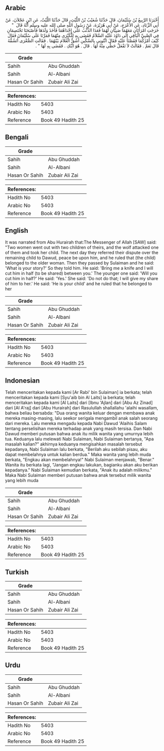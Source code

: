 ## Arabic


<div dir="rtl" lang="ar" style={{fontSize:'larger',backgroundColor:'#f8f9fa',padding:20}}>
أَخْبَرَنَا الرَّبِيعُ بْنُ سُلَيْمَانَ، قَالَ حَدَّثَنَا شُعَيْبُ بْنُ اللَّيْثِ، قَالَ حَدَّثَنَا اللَّيْثُ، عَنِ ابْنِ عَجْلاَنَ، عَنْ أَبِي الزِّنَادِ، عَنِ الأَعْرَجِ، عَنْ أَبِي هُرَيْرَةَ، عَنْ رَسُولِ اللَّهِ صلى الله عليه وسلم أَنَّهُ قَالَ ‏ "‏ خَرَجَتِ امْرَأَتَانِ مَعَهُمَا صَبِيَّانِ لَهُمَا فَعَدَا الذِّئْبُ عَلَى إِحْدَاهُمَا فَأَخَذَ وَلَدَهَا فَأَصْبَحَتَا تَخْتَصِمَانِ فِي الصَّبِيِّ الْبَاقِي إِلَى دَاوُدَ عَلَيْهِ السَّلاَمُ فَقَضَى بِهِ لِلْكُبْرَى مِنْهُمَا فَمَرَّتَا عَلَى سُلَيْمَانَ فَقَالَ كَيْفَ أَمْرُكُمَا فَقَصَّتَا عَلَيْهِ فَقَالَ ائْتُونِي بِالسِّكِّينِ أَشُقُّ الْغُلاَمَ بَيْنَهُمَا ‏.‏ فَقَالَتِ الصُّغْرَى أَتَشُقُّهُ قَالَ نَعَمْ ‏.‏ فَقَالَتْ لاَ تَفْعَلْ حَظِّي مِنْهُ لَهَا ‏.‏ قَالَ ‏.‏ هُوَ ابْنُكِ ‏.‏ فَقَضَى بِهِ لَهَا ‏"‏ ‏.‏
</div>
<div style={{backgroundColor:'#f8f9fa',padding:20, marginBottom: 10}}><table> <thead> <tr> <th>Grade</th> <th></th> </tr> </thead> <tbody> <tr><td>Sahih</td><td>Abu Ghuddah</td></tr><tr><td>Sahih</td><td>Al-Albani</td></tr><tr><td>Hasan Or Sahih</td><td>Zubair Ali Zai</td></tr></tbody></table><table> <thead> <tr> <th>References:</th> <th></th> </tr> </thead> <tbody><tr><td>Hadith No</td><td>5403</td></tr><tr><td>Arabic No</td><td>5403</td></tr><tr><td>Reference</td><td>Book 49 Hadith 25</td></tr></tbody></table></div>

## Bengali


<div dir="ltr" lang="bn" style={{fontSize:'larger',backgroundColor:'#f8f9fa',padding:20}}>

</div>
<div style={{backgroundColor:'#f8f9fa',padding:20, marginBottom: 10}}><table> <thead> <tr> <th>Grade</th> <th></th> </tr> </thead> <tbody> <tr><td>Sahih</td><td>Abu Ghuddah</td></tr><tr><td>Sahih</td><td>Al-Albani</td></tr><tr><td>Hasan Or Sahih</td><td>Zubair Ali Zai</td></tr></tbody></table><table> <thead> <tr> <th>References:</th> <th></th> </tr> </thead> <tbody><tr><td>Hadith No</td><td>5403</td></tr><tr><td>Arabic No</td><td>5403</td></tr><tr><td>Reference</td><td>Book 49 Hadith 25</td></tr></tbody></table></div>

## English


<div dir="ltr" lang="en" style={{fontSize:'larger',backgroundColor:'#f8f9fa',padding:20}}>
It was narrated from Abu Hurairah that:The Messenger of Allah [SAW] said: "Two women went out with two children of theirs, and the wolf attacked one of them and took her child. The next day they referred their dispute over the remaining child to Dawud, peace be upon him, and he ruled that (the child) belonged to the older woman. Then they passed by Sulaiman and he said: 'What is your story?' So they told him. He said: 'Bring me a knife and I will cut him in half (to be shared) between you.' The younger one said: 'Will you cut him in half?' He said: 'Yes.' She said: 'Do not do that; I will give my share of him to her.' He said: 'He is your child' and he ruled that he belonged to her
</div>
<div style={{backgroundColor:'#f8f9fa',padding:20, marginBottom: 10}}><table> <thead> <tr> <th>Grade</th> <th></th> </tr> </thead> <tbody> <tr><td>Sahih</td><td>Abu Ghuddah</td></tr><tr><td>Sahih</td><td>Al-Albani</td></tr><tr><td>Hasan Or Sahih</td><td>Zubair Ali Zai</td></tr></tbody></table><table> <thead> <tr> <th>References:</th> <th></th> </tr> </thead> <tbody><tr><td>Hadith No</td><td>5403</td></tr><tr><td>Arabic No</td><td>5403</td></tr><tr><td>Reference</td><td>Book 49 Hadith 25</td></tr></tbody></table></div>

## Indonesian


<div dir="ltr" lang="id" style={{fontSize:'larger',backgroundColor:'#f8f9fa',padding:20}}>
Telah menceritakan kepada kami [Ar Rabi' bin Sulaiman] ia berkata; telah menceritakan kepada kami [Syu'aib bin Al Laits] ia berkata; telah menceritakan kepada kami [Al Laits] dari [Ibnu 'Ajlan] dari [Abu Az Zinad] dari [Al A'raj] dari [Abu Hurairah] dari Rasulullah shallallahu 'alaihi wasallam, bahwa beliau bersabda: "Dua orang wanita keluar dengan membawa anak mereka masing-masing, lalu seekor serigala mengambil anak salah seorang dari mereka. Lalu mereka mengadu kepada Nabi Dawud 'Alaihis Salam tentang perselisihan mereka terhadap anak yang masih tersisa. Dan Nabi Dawud memberi putusan bahwa anak itu milik wanita yang umurnya lebih tua. Keduanya lalu melewati Nabi Sulaiman, Nabi Sulaiman bertanya, "Apa masalah kalian?" akhirnya keduanya mengisahkan masalah tersebut kepadanya, Nabi Sulaiman lalu berkata, "Berilah aku sebilah pisau, aku dapat membelahnya untuk kalian berdua." Maka wanita yang lebih muda berkata, "Engkau akan membelahnya!" Nabi Sulaiman menjawab, "Benar." Wanita itu berkata lagi, "Jangan engkau lakukan, bagianku akan aku berikan kepadanya." Nabi Sulaiman kemudian berkata, "Anak itu adalah milikmu." Maka Nabi Sulaiman memberi putusan bahwa anak tersebut milik wanita yang lebih muda
</div>
<div style={{backgroundColor:'#f8f9fa',padding:20, marginBottom: 10}}><table> <thead> <tr> <th>Grade</th> <th></th> </tr> </thead> <tbody> <tr><td>Sahih</td><td>Abu Ghuddah</td></tr><tr><td>Sahih</td><td>Al-Albani</td></tr><tr><td>Hasan Or Sahih</td><td>Zubair Ali Zai</td></tr></tbody></table><table> <thead> <tr> <th>References:</th> <th></th> </tr> </thead> <tbody><tr><td>Hadith No</td><td>5403</td></tr><tr><td>Arabic No</td><td>5403</td></tr><tr><td>Reference</td><td>Book 49 Hadith 25</td></tr></tbody></table></div>

## Turkish


<div dir="ltr" lang="tr" style={{fontSize:'larger',backgroundColor:'#f8f9fa',padding:20}}>

</div>
<div style={{backgroundColor:'#f8f9fa',padding:20, marginBottom: 10}}><table> <thead> <tr> <th>Grade</th> <th></th> </tr> </thead> <tbody> <tr><td>Sahih</td><td>Abu Ghuddah</td></tr><tr><td>Sahih</td><td>Al-Albani</td></tr><tr><td>Hasan Or Sahih</td><td>Zubair Ali Zai</td></tr></tbody></table><table> <thead> <tr> <th>References:</th> <th></th> </tr> </thead> <tbody><tr><td>Hadith No</td><td>5403</td></tr><tr><td>Arabic No</td><td>5403</td></tr><tr><td>Reference</td><td>Book 49 Hadith 25</td></tr></tbody></table></div>

## Urdu


<div dir="rtl" lang="ur" style={{fontSize:'larger',backgroundColor:'#f8f9fa',padding:20}}>

</div>
<div style={{backgroundColor:'#f8f9fa',padding:20, marginBottom: 10}}><table> <thead> <tr> <th>Grade</th> <th></th> </tr> </thead> <tbody> <tr><td>Sahih</td><td>Abu Ghuddah</td></tr><tr><td>Sahih</td><td>Al-Albani</td></tr><tr><td>Hasan Or Sahih</td><td>Zubair Ali Zai</td></tr></tbody></table><table> <thead> <tr> <th>References:</th> <th></th> </tr> </thead> <tbody><tr><td>Hadith No</td><td>5403</td></tr><tr><td>Arabic No</td><td>5403</td></tr><tr><td>Reference</td><td>Book 49 Hadith 25</td></tr></tbody></table></div>